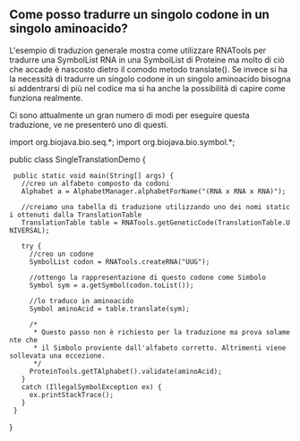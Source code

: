 == Come posso tradurre un singolo codone in un singolo aminoacido? ==

L'esempio di traduzion generale mostra come utilizzare RNATools per tradurre una SymbolList RNA in una SymbolList di Proteine ma molto di ciò che accade è nascosto dietro il comodo metodo translate(). Se invece si ha la necessità di tradurre un singolo codone in un singolo aminoacido bisogna si addentrarsi di più nel codice ma si ha anche la possibilità di capire come funziona realmente.

Ci sono attualmente un gran numero di modi per eseguire questa traduzione, ve ne presenterò uno di questi.

<java>
import org.biojava.bio.seq.*;
import org.biojava.bio.symbol.*;

public class SingleTranslationDemo {

  public static void main(String[] args) {
    //creo un alfabeto composto da codoni
    Alphabet a = AlphabetManager.alphabetForName("(RNA x RNA x RNA)");

    //creiamo una tabella di traduzione utilizzando uno dei nomi statici ottenuti dalla TranslationTable
    TranslationTable table = RNATools.getGeneticCode(TranslationTable.UNIVERSAL);

    try {
      //creo un codone
      SymbolList codon = RNATools.createRNA("UUG");

      //ottengo la rappresentazione di questo codone come Simbolo
      Symbol sym = a.getSymbol(codon.toList());

      //lo traduco in aminoacido
      Symbol aminoAcid = table.translate(sym);

      /*
       * Questo passo non è richiesto per la traduzione ma prova solamente che
       * il Simbolo proviente dall'alfabeto corretto. Altrimenti viene sollevata una eccezione.
       */
      ProteinTools.getTAlphabet().validate(aminoAcid);
    }
    catch (IllegalSymbolException ex) {
      ex.printStackTrace();
    }
  }
}
</java>